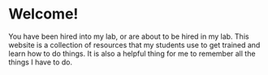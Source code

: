# Welcome! {.unnumbered}

You have been hired into my lab, or are about to be hired in my lab. This website is a collection of resources that my students use to get trained and learn how to do things. It is also a helpful thing for me to remember all the things I have to do.
